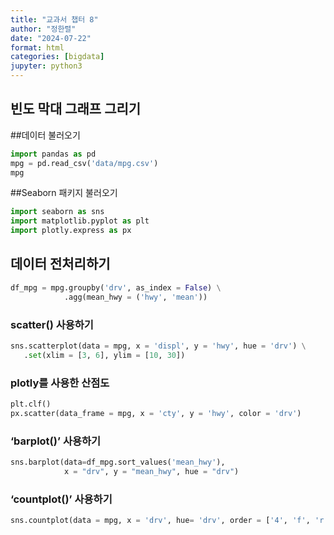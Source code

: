 ```yaml
---
title: "교과서 챕터 8"
author: "정한렬"
date: "2024-07-22"
format: html
categories: [bigdata]
jupyter: python3
---
```


## 빈도 막대 그래프 그리기

##데이터 불러오기

```python
import pandas as pd
mpg = pd.read_csv('data/mpg.csv')
mpg
```


##Seaborn 패키지 불러오기

```python
import seaborn as sns
import matplotlib.pyplot as plt
import plotly.express as px
```


## 데이터 전처리하기

```python
df_mpg = mpg.groupby('drv', as_index = False) \
            .agg(mean_hwy = ('hwy', 'mean')) 
```

### scatter() 사용하기
```python
sns.scatterplot(data = mpg, x = 'displ', y = 'hwy', hue = 'drv') \
   .set(xlim = [3, 6], ylim = [10, 30])
```
### plotly를 사용한 산점도

```python
plt.clf()
px.scatter(data_frame = mpg, x = 'cty', y = 'hwy', color = 'drv')
```


### 'barplot()' 사용하기

```python
sns.barplot(data=df_mpg.sort_values('mean_hwy'),
            x = "drv", y = "mean_hwy", hue = "drv")
```

### 'countplot()' 사용하기 
```python
sns.countplot(data = mpg, x = 'drv', hue= 'drv', order = ['4', 'f', 'r'])
```

